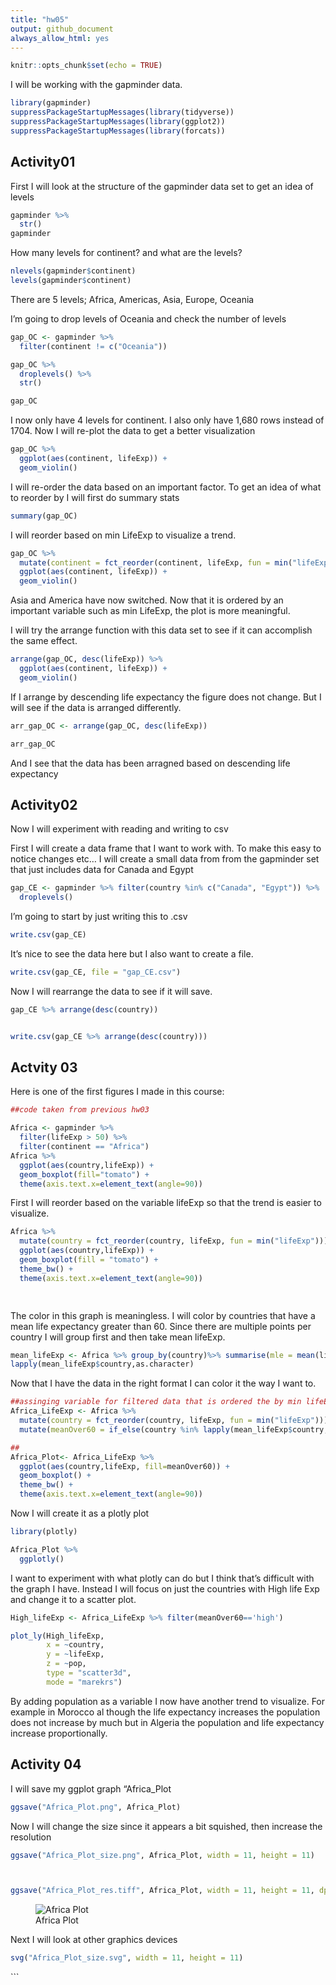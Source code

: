 ---
title: "hw05"
output: github_document
always_allow_html: yes
---

```{r setup, include=FALSE}
knitr::opts_chunk$set(echo = TRUE)
```

I will be working with the gapminder data. 

```{r}
library(gapminder)
suppressPackageStartupMessages(library(tidyverse))
suppressPackageStartupMessages(library(ggplot2))
suppressPackageStartupMessages(library(forcats))
```
## Activity01

First I will look at the structure of the gapminder data set to get an idea of levels

```{r gapinder_structure}
gapminder %>% 
  str()
gapminder  
```
How many levels for continent? and what are the levels?

```{r gapminder_levels}

nlevels(gapminder$continent)
levels(gapminder$continent)
```

There are 5 levels; Africa, Americas, Asia, Europe, Oceania

I'm going to drop levels of Oceania and check the number of levels

```{r drop_Oceania}
gap_OC <- gapminder %>% 
  filter(continent != c("Oceania"))

gap_OC %>% 
  droplevels() %>% 
  str()

gap_OC

```
I now only have 4 levels for continent. I also only have 1,680 rows instead of 1704. Now I will re-plot the data to get a better visualization

```{r violin_plot}
gap_OC %>% 
  ggplot(aes(continent, lifeExp)) +
  geom_violin()
```


I will re-order the data based on an important factor. To get an idea of what to reorder by I will first do summary stats


```{r summary_stats}
summary(gap_OC)
```
I will reorder based on min LifeExp to visualize a trend.



```{r reorder}
gap_OC %>% 
  mutate(continent = fct_reorder(continent, lifeExp, fun = min("lifeExp"))) %>% 
  ggplot(aes(continent, lifeExp)) +
  geom_violin()
```
Asia and America have now switched. Now that it is ordered by an important variable such as min LifeExp, the plot is more meaningful.


I will try the arrange function with this data set to see if it can accomplish the same effect.

```{r}
arrange(gap_OC, desc(lifeExp)) %>% 
  ggplot(aes(continent, lifeExp)) +
  geom_violin()
```

If I arrange by descending life expectancy the figure does not change. But I will see if the data is arranged differently. 


```{r arrange_gap_OC}
arr_gap_OC <- arrange(gap_OC, desc(lifeExp))

arr_gap_OC
```
And I see that the data has been arragned based  on descending life expectancy


## Activity02

Now I will experiment with reading and writing to csv

First I will create a data frame that I want to work with. To make this easy to notice changes etc... I will create a small data from from the gapminder set that just includes data for Canada and Egypt
```{r filter_canada_egypt}
gap_CE <- gapminder %>% filter(country %in% c("Canada", "Egypt")) %>% 
  droplevels()

```

I'm going to start by just writing this to .csv

```{r}
write.csv(gap_CE)
```
It's nice to see the data here but I also want to create a file.
```{r}
write.csv(gap_CE, file = "gap_CE.csv")
```
Now I will rearrange the data to see if it will save.

```{r arrange_desc_country}
gap_CE %>% arrange(desc(country))



```

```{r}
write.csv(gap_CE %>% arrange(desc(country)))
```

## Actvity 03

Here is one of the first figures I made in this course:
```{r}

##code taken from previous hw03

Africa <- gapminder %>% 
  filter(lifeExp > 50) %>% 
  filter(continent == "Africa")
Africa %>% 
  ggplot(aes(country,lifeExp)) +
  geom_boxplot(fill="tomato") +
  theme(axis.text.x=element_text(angle=90))
```

First I will reorder based on the variable lifeExp so that the trend is easier to visualize.



```{r reorder_minLE_change_theme}


Africa %>%
  mutate(country = fct_reorder(country, lifeExp, fun = min("lifeExp"))) %>% 
  ggplot(aes(country,lifeExp)) +
  geom_boxplot(fill = "tomato") +
  theme_bw() +
  theme(axis.text.x=element_text(angle=90))

  
```

The color in this graph is meaningless. I will color by countries that have a mean life expectancy greater than 60. Since there are multiple points per country I will group first and then take mean lifeExp.

```{r mean_lifeExp}
mean_lifeExp <- Africa %>% group_by(country)%>% summarise(mle = mean(lifeExp)) %>% filter(mle>60)
lapply(mean_lifeExp$country,as.character)
```

Now that I have the data in the right format I can color it the way I want to.

```{r}

##assinging variable for filtered data that is ordered the by min lifeExp
Africa_LifeExp <- Africa %>%
  mutate(country = fct_reorder(country, lifeExp, fun = min("lifeExp"))) %>% 
  mutate(meanOver60 = if_else(country %in% lapply(mean_lifeExp$country,as.character), "high", "low")) 

##
Africa_Plot<- Africa_LifeExp %>% 
  ggplot(aes(country,lifeExp, fill=meanOver60)) +
  geom_boxplot() +
  theme_bw() +
  theme(axis.text.x=element_text(angle=90)) 

```

Now I will create it as a plotly plot

```{r}
library(plotly)

Africa_Plot %>% 
  ggplotly()

```

I want to experiment with what plotly can do but I think that's difficult with the graph I have. Instead I will focus on just the countries with High life Exp and change it to a scatter plot.

```{r filter_high_lifeExp}
High_lifeExp <- Africa_LifeExp %>% filter(meanOver60=='high')

plot_ly(High_lifeExp,
        x = ~country,
        y = ~lifeExp,
        z = ~pop,
        type = "scatter3d",
        mode = "marekrs")

```
By adding population as a variable I now have another trend to visualize. For example in Morocco al though the life expectancy increases the population does not increase by much but in Algeria the population and life expectancy increase proportionally.


## Activity 04

I will save my ggplot graph "Africa_Plot

```{r save_figure}
ggsave("Africa_Plot.png", Africa_Plot)
```

Now I will change the size since it appears a bit squished, then increase the resolution


```{r}
ggsave("Africa_Plot_size.png", Africa_Plot, width = 11, height = 11)



ggsave("Africa_Plot_res.tiff", Africa_Plot, width = 11, height = 11, dpi=600)
```

![Africa Plot](C:\Users\alore\Desktop\hw05-alorentzian)

Next I will look at other graphics devices

```{r}
svg("Africa_Plot_size.svg", width = 11, height = 11)
```
```


